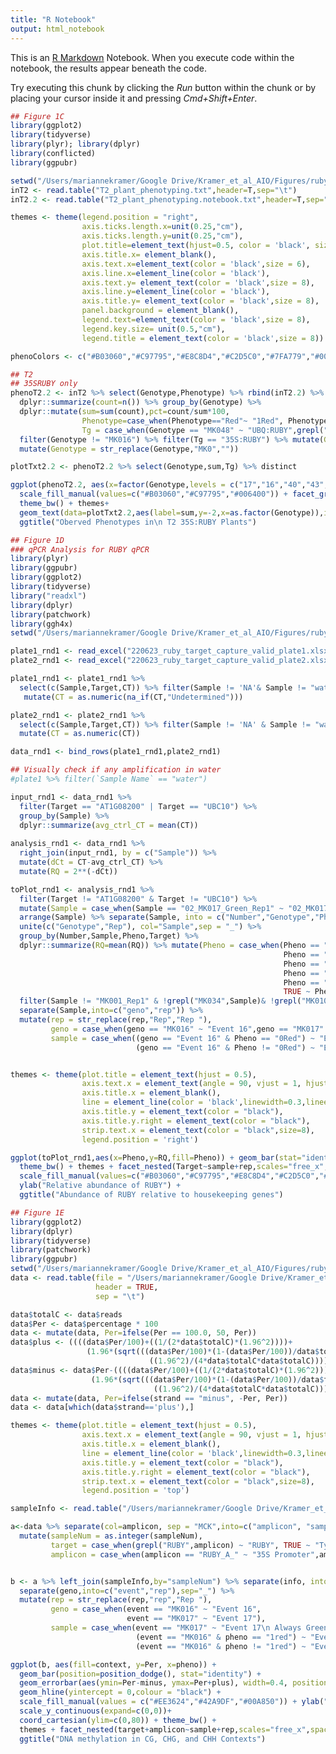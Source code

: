 ```yaml
---
title: "R Notebook"
output: html_notebook
---
```


This is an [R Markdown](http://rmarkdown.rstudio.com) Notebook. When you execute code within the notebook, the results appear beneath the code. 

Try executing this chunk by clicking the *Run* button within the chunk or by placing your cursor inside it and pressing *Cmd+Shift+Enter*. 

```r
## Figure 1C
library(ggplot2)
library(tidyverse)
library(plyr); library(dplyr)
library(conflicted)
library(ggpubr)

setwd("/Users/mariannekramer/Google Drive/Kramer_et_al_AIO/Figures/ruby_phenotypes")
inT2 <- read.table("T2_plant_phenotyping.txt",header=T,sep="\t") 
inT2.2 <- read.table("T2_plant_phenotyping.notebook.txt",header=T,sep="\t") 

themes <- theme(legend.position = "right",
                axis.ticks.length.x=unit(0.25,"cm"),
                axis.ticks.length.y=unit(0.25,"cm"),
                plot.title=element_text(hjust=0.5, color = 'black', size = 12),
                axis.title.x= element_blank(),
                axis.text.x=element_text(color = 'black',size = 6),
                axis.line.x=element_line(color = 'black'),
                axis.text.y= element_text(color = 'black',size = 8),
                axis.line.y=element_line(color = 'black'),
                axis.title.y= element_text(color = 'black',size = 8),
                panel.background = element_blank(),
                legend.text=element_text(color = 'black',size = 8),
                legend.key.size= unit(0.5,"cm"),
                legend.title = element_text(color = 'black',size = 8))

phenoColors <- c("#B03060","#C97795","#E8C8D4","#C2D5C0","#7FA779","#006400")

## T2
## 35SRUBY only
phenoT2.2 <- inT2 %>% select(Genotype,Phenotype) %>% rbind(inT2.2) %>% group_by(Genotype,Phenotype) %>% 
  dplyr::summarize(count=n()) %>% group_by(Genotype) %>%
  dplyr::mutate(sum=sum(count),pct=count/sum*100,
                Phenotype=case_when(Phenotype=="Red"~ "1Red", Phenotype=="Red_to_Green"~"2Red_to_Green", Phenotype=="Green"~"3Green"),
                Tg = case_when(Genotype == "MK048" ~ "UBQ:RUBY",grepl("MK05",Genotype)~"UBQ:RUBY",TRUE~"35S:RUBY")) %>%
  filter(Genotype != "MK016") %>% filter(Tg == "35S:RUBY") %>% mutate(Genotype = case_when(Genotype == "MK063" ~ "MK016", TRUE ~ Genotype)) %>% 
  mutate(Genotype = str_replace(Genotype,"MK0",""))

plotTxt2.2 <- phenoT2.2 %>% select(Genotype,sum,Tg) %>% distinct

ggplot(phenoT2.2, aes(x=factor(Genotype,levels = c("17","16","40","43","34","41","42","44","45")),y=pct, fill=Phenotype)) + geom_col(color='black') + 
  scale_fill_manual(values=c("#B03060","#C97795","#006400")) + facet_grid(~Tg,scale='free',space='free')+
  theme_bw() + themes+
  geom_text(data=plotTxt2.2,aes(label=sum,y=-2,x=as.factor(Genotype)),inherit.aes = F,size=2) + 
  ggtitle("Oberved Phenotypes in\n T2 35S:RUBY Plants")
```

```r
## Figure 1D
### qPCR Analysis for RUBY qPCR
library(plyr)
library(ggpubr)
library(ggplot2)
library(tidyverse)
library("readxl")
library(dplyr)
library(patchwork)
library(ggh4x)
setwd("/Users/mariannekramer/Google Drive/Kramer_et_al_AIO/Figures/ruby_qpcr/")

plate1_rnd1 <- read_excel("220623_ruby_target_capture_valid_plate1.xlsx",sheet="Results",range="D52:O315",col_names =c("Sample","Target","task","reporter","quencher","quantity","quant mean","quant sd","rq","rq min","rq max","CT"))
plate2_rnd1 <- read_excel("220623_ruby_target_capture_valid_plate2.xlsx",sheet="Results",range="D52:O63",col_names =c("Sample","Target","task","reporter","quencher","quantity","quant mean","quant sd","rq","rq min","rq max","CT"))

plate1_rnd1 <- plate1_rnd1 %>%
  select(c(Sample,Target,CT)) %>% filter(Sample != 'NA'& Sample != "water") %>%
   mutate(CT = as.numeric(na_if(CT,"Undetermined")))

plate2_rnd1 <- plate2_rnd1 %>%
  select(c(Sample,Target,CT)) %>% filter(Sample != 'NA' & Sample != "water") %>%
  mutate(CT = as.numeric(CT))

data_rnd1 <- bind_rows(plate1_rnd1,plate2_rnd1)

## Visually check if any amplification in water
#plate1 %>% filter(`Sample Name` == "water")

input_rnd1 <- data_rnd1 %>% 
  filter(Target == "AT1G08200" | Target == "UBC10") %>%
  group_by(Sample) %>%
  dplyr::summarize(avg_ctrl_CT = mean(CT))
  
analysis_rnd1 <- data_rnd1 %>% 
  right_join(input_rnd1, by = c("Sample")) %>%
  mutate(dCt = CT-avg_ctrl_CT) %>%
  mutate(RQ = 2**(-dCt))

toPlot_rnd1 <- analysis_rnd1 %>%
  filter(Target != "AT1G08200" & Target != "UBC10") %>% 
  mutate(Sample = case_when(Sample == "02_MK017_Green_Rep1" ~ "02_MK017_8green_Rep1", TRUE ~ Sample)) %>%
  arrange(Sample) %>% separate(Sample, into = c("Number","Genotype","Pheno","Rep"), sep="_") %>%
  unite(c("Genotype","Rep"), col="Sample",sep = "_") %>%
  group_by(Number,Sample,Pheno,Target) %>%
  dplyr::summarize(RQ=mean(RQ)) %>% mutate(Pheno = case_when(Pheno == "Red" ~ "0Red",
                                                             Pheno == "FullRed" ~"1Fully Red",
                                                             Pheno == "RedParts" ~"2Red Parts",
                                                             Pheno == "FullGreen" ~"4Fully Green",
                                                             Pheno == "GreenParts" ~"3Green Parts", 
                                                             TRUE ~ Pheno)) %>%
  filter(Sample != "MK001_Rep1" & !grepl("MK034",Sample)& !grepl("MK010",Sample)& !grepl("MK040",Sample)) %>% 
  separate(Sample,into=c("geno","rep")) %>% 
  mutate(rep = str_replace(rep,"Rep","Rep "),
         geno = case_when(geno == "MK016" ~ "Event 16",geno == "MK017" ~ "Event 17\n Always Green"), 
         sample = case_when((geno == "Event 16" & Pheno == "0Red") ~ "Event 16\n Always Red", 
                            (geno == "Event 16" & Pheno != "0Red") ~ "Event 16\n Red-to-Green", TRUE ~ geno))


themes <- theme(plot.title = element_text(hjust = 0.5),
                axis.text.x = element_text(angle = 90, vjust = 1, hjust=1),
                axis.title.x = element_blank(),
                line = element_line(color = 'black',linewidth=0.3,lineend="round"),
                axis.title.y = element_text(color = "black"),
                axis.title.y.right = element_text(color = "black"),
                strip.text.x = element_text(color = "black",size=8),
                legend.position = 'right')

ggplot(toPlot_rnd1,aes(x=Pheno,y=RQ,fill=Pheno)) + geom_bar(stat="identity",position=position_dodge(0.9),color='black')+
  theme_bw() + themes + facet_nested(Target~sample+rep,scales="free_x",space="free") + 
  scale_fill_manual(values=c("#B03060","#C97795","#E8C8D4","#C2D5C0","#7FA779","#006400")) + 
  ylab("Relative abundance of RUBY") +
  ggtitle("Abundance of RUBY relative to housekeeping genes")

```

```r
## Figure 1E
library(ggplot2)
library(dplyr)
library(tidyverse)
library(patchwork)
library(ggpubr)
setwd("/Users/mariannekramer/Google Drive/Kramer_et_al_AIO/Figures/ruby_bsas/")
data <- read.table(file = "/Users/mariannekramer/Google Drive/Kramer_et_al_AIO/Figures/ruby_bsas/output_matrix.txt",
                   header = TRUE,
                   sep = "\t")

data$totalC <- data$reads
data$Per <- data$percentage * 100
data <- mutate(data, Per=ifelse(Per == 100.0, 50, Per))
data$plus <- ((((data$Per/100)+((1/(2*data$totalC)*(1.96^2))))+
                 (1.96*(sqrt(((data$Per/100)*(1-(data$Per/100))/data$totalC)+
                               ((1.96^2)/(4*data$totalC*data$totalC)))))))*100/1+((1/data$totalC)*(1.96^2))-data$Per
data$minus <- data$Per-((((data$Per/100)+((1/(2*data$totalC)*(1.96^2))))-
                  (1.96*(sqrt(((data$Per/100)*(1-(data$Per/100))/data$totalC)+
                                ((1.96^2)/(4*data$totalC*data$totalC)))))))*100/1+((1/data$totalC)*(1.96^2))
data <- mutate(data, Per=ifelse(strand == "minus", -Per, Per))
data <- data[which(data$strand=='plus'),]

themes <- theme(plot.title = element_text(hjust = 0.5),
                axis.text.x = element_text(angle = 90, vjust = 1, hjust=1),
                axis.title.x = element_blank(),
                line = element_line(color = 'black',linewidth=0.3,lineend="round"),
                axis.title.y = element_text(color = "black"),
                axis.title.y.right = element_text(color = "black"),
                strip.text.x = element_text(color = "black",size=8),
                legend.position = 'top')

sampleInfo <- read.table("/Users/mariannekramer/Google Drive/Kramer_et_al_AIO/Figures/ruby_bsas/MCK_to_sampleInfo.txt",sep="\t",header=T)

a<-data %>% separate(col=amplicon, sep = "MCK",into=c("amplicon", "sampleNum")) %>% 
  mutate(sampleNum = as.integer(sampleNum),
         target = case_when(grepl("RUBY",amplicon) ~ "RUBY", TRUE ~ "TyrAT"),
         amplicon = case_when(amplicon == "RUBY_A_" ~ "35S Promoter",amplicon == "RUBY_B_"~"CDS",amplicon == "TyrAT_"~"AT2G20680", TRUE ~ amplicon))


b <- a %>% left_join(sampleInfo,by="sampleNum") %>% separate(info, into=c("geno","prom","pheno"),sep="[.]") %>% 
  separate(geno,into=c("event","rep"),sep="_") %>%
  mutate(rep = str_replace(rep,"rep","Rep "),
         geno = case_when(event == "MK016" ~ "Event 16",
                          event == "MK017" ~ "Event 17"), 
         sample = case_when(event == "MK017" ~ "Event 17\n Always Green",
                            (event == "MK016" & pheno == "1red") ~ "Event 16\n Always Red", 
                            (event == "MK016" & pheno != "1red") ~ "Event 16\n Red-to-Green", TRUE ~ geno)) 

ggplot(b, aes(fill=context, y=Per, x=pheno)) + 
  geom_bar(position=position_dodge(), stat="identity") +
  geom_errorbar(aes(ymin=Per-minus, ymax=Per+plus), width=0.4, position = position_dodge(0.9)) +
  geom_hline(yintercept = 0,colour = "black") +
  scale_fill_manual(values = c("#EE3624","#42A9DF","#00A850")) + ylab("% DNA methylation") +
  scale_y_continuous(expand=c(0,0))+
  coord_cartesian(ylim=c(0,80)) + theme_bw() +
  themes + facet_nested(target+amplicon~sample+rep,scales="free_x",space="free") +
  ggtitle("DNA methylation in CG, CHG, and CHH Contexts")

```


